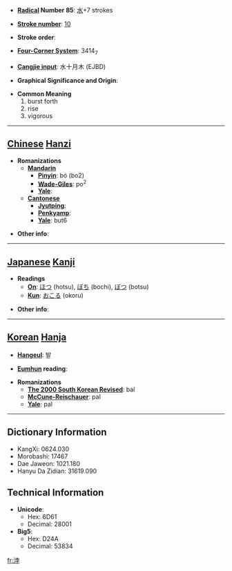 * '''[[Wiktionary:Chinese radical index| Radical]] Number 85''': [[Wiktionary:Chinese radical index 水|水]]+7 strokes

* '''[[Wiktionary:Chinese total strokes index|Stroke number]]''': [[Wiktionary:Chinese total strokes index 10|10]]

* '''Stroke order''': 

* '''[[Wiktionary:Chinese four corner index|Four-Corner System]]''': 3414<sub>7</sub>

* '''[[Wiktionary:Chinese Cangjie index|Cangjie input]]''': 水十月木 (EJBD)

* '''Graphical Significance and Origin''': 

* '''Common Meaning'''
*#burst forth
*# rise
*# vigorous


----

== [[Chinese]] [[Hanzi]] ==

* '''Romanizations'''
** '''[[Mandarin]]'''
*** '''[[Pinyin]]''': bó (bo2)
*** '''[[Wade-Giles]]''': po<sup>2</sup>
*** '''[[Yale]]''': 
** '''[[Cantonese]]'''
*** '''[[Jyutping]]''':
*** '''[[Penkyamp]]''': 
*** '''[[Yale]]''': but6

* '''Other info''': 

----

== [[Japanese]] [[Kanji]] ==

* '''Readings'''
** '''[[On]]''': [[ほつ]] (hotsu), [[ぼち]] (bochi), [[ぼつ]] (botsu)
** '''[[Kun]]''': [[おこる]] (okoru)

* '''Other info''':  

----

== [[Korean]] [[Hanja]] ==

* '''[[Hangeul]]''': 발

* '''[[Eumhun]] reading''': 

* '''Romanizations'''
** '''[[The 2000 South Korean Revised Romanization|The 2000 South Korean Revised]]''': bal
** '''[[McCune-Reischauer]]''': pal
** '''[[Yale]]''': pal

----

== Dictionary Information ==

* KangXi: 0624.030
* Morobashi: 17467
* Dae Jaweon: 1021.180
* Hanyu Da Zidian: 31619.090

== Technical Information ==

* '''Unicode''':
** Hex: 6D61
** Decimal: 28001
* '''Big5''':
** Hex: D24A
** Decimal: 53834

[[fr:浡]]